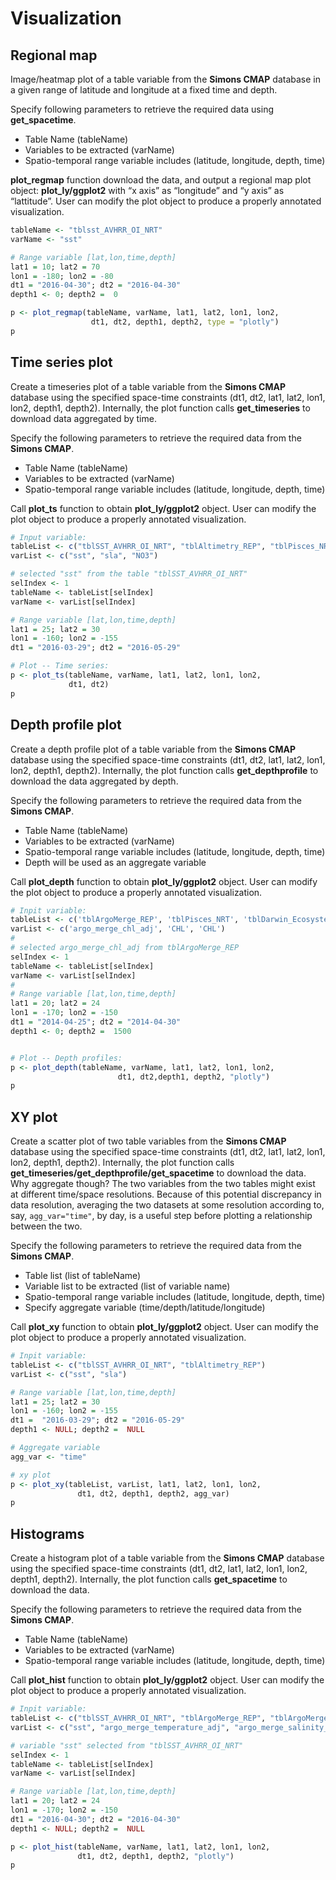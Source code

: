 # Visualization


## Regional map

Image/heatmap plot of a table variable from the **Simons CMAP** database in a given range of latitude and longitude at a fixed time and depth.

Specify following parameters to retrieve the required data using **get_spacetime**.

+ Table Name (tableName)
+ Variables to be extracted (varName)
+ Spatio-temporal range variable includes (latitude, longitude, depth, time)


**plot_regmap** function download the data, and output a regional map plot object: **plot_ly/ggplot2** with "x axis" as "longitude" and "y axis" as "lattitude". User can modify the plot object to produce a properly annotated visualization. 


```r

tableName <- "tblsst_AVHRR_OI_NRT"
varName <- "sst"

# Range variable [lat,lon,time,depth]
lat1 = 10; lat2 = 70
lon1 = -180; lon2 = -80
dt1 = "2016-04-30"; dt2 = "2016-04-30"
depth1 <- 0; depth2 =  0

p <- plot_regmap(tableName, varName, lat1, lat2, lon1, lon2,
                  dt1, dt2, depth1, depth2, type = "plotly")
p
```

## Time series plot

Create a timeseries plot of a table variable from the **Simons CMAP** database using the specified space-time constraints (dt1, dt2, lat1, lat2, lon1, lon2, depth1, depth2). Internally, the plot function calls **get_timeseries** to download data aggregated by time. 



Specify the following  parameters to retrieve the required data from the  **Simons CMAP**. 

+ Table Name (tableName)
+ Variables to be extracted (varName)
+ Spatio-temporal range variable includes (latitude, longitude, depth, time)




Call **plot_ts** function to obtain **plot_ly/ggplot2** object. User can modify the plot object to produce a properly annotated visualization. 


```r

# Input variable:
tableList <- c("tblSST_AVHRR_OI_NRT", "tblAltimetry_REP", "tblPisces_NRT")
varList <- c("sst", "sla", "NO3")

# selected "sst" from the table "tblSST_AVHRR_OI_NRT"
selIndex <- 1
tableName <- tableList[selIndex]
varName <- varList[selIndex]

# Range variable [lat,lon,time,depth]
lat1 = 25; lat2 = 30
lon1 = -160; lon2 = -155
dt1 = "2016-03-29"; dt2 = "2016-05-29"

# Plot -- Time series:
p <- plot_ts(tableName, varName, lat1, lat2, lon1, lon2,
             dt1, dt2)
p
```


## Depth profile plot

Create a depth profile plot of a table variable from the **Simons CMAP** database using the specified space-time constraints (dt1, dt2, lat1, lat2, lon1, lon2, depth1, depth2). Internally, the plot function calls **get_depthprofile** to download the data aggregated by depth.  


Specify the following  parameters to retrieve the required data from the  **Simons CMAP**. 

+ Table Name (tableName)
+ Variables to be extracted (varName)
+ Spatio-temporal range variable includes (latitude, longitude, depth, time)
+ Depth will be used as an aggregate variable


Call **plot_depth** function to obtain **plot_ly/ggplot2** object.  User can modify the plot object to produce a properly annotated visualization.



```r

# Inpit variable:
tableList <- c('tblArgoMerge_REP', 'tblPisces_NRT', 'tblDarwin_Ecosystem')
varList <- c('argo_merge_chl_adj', 'CHL', 'CHL')
#
# selected argo_merge_chl_adj from tblArgoMerge_REP
selIndex <- 1
tableName <- tableList[selIndex]
varName <- varList[selIndex]
#
# Range variable [lat,lon,time,depth]
lat1 = 20; lat2 = 24
lon1 = -170; lon2 = -150
dt1 = "2014-04-25"; dt2 = "2014-04-30"
depth1 <- 0; depth2 =  1500


# Plot -- Depth profiles:
p <- plot_depth(tableName, varName, lat1, lat2, lon1, lon2,
                        dt1, dt2,depth1, depth2, "plotly")
p

```




## XY plot

Create a scatter plot of two table variables from the **Simons CMAP** database using the specified space-time constraints (dt1, dt2, lat1, lat2, lon1, lon2, depth1, depth2). Internally, the plot function calls **get_timeseries/get_depthprofile/get_spacetime** to download the data. Why aggregate though? The two variables from the two tables might exist at different time/space resolutions. Because of this potential discrepancy in data resolution, averaging the two datasets at some resolution according to, say, `agg_var="time"`, by day, is a useful step before plotting a relationship between the two.

Specify the following  parameters to retrieve the required data from the  **Simons CMAP**. 

+ Table list (list of tableName)
+ Variable list to be extracted (list of variable name)
+ Spatio-temporal range variable includes (latitude, longitude, depth, time)
+ Specify aggregate variable (time/depth/latitude/longitude)


Call **plot_xy** function to obtain **plot_ly/ggplot2** object.  User can modify the plot object to produce a properly annotated visualization.





```r

# Inpit variable:
tableList <- c("tblSST_AVHRR_OI_NRT", "tblAltimetry_REP")
varList <- c("sst", "sla")

# Range variable [lat,lon,time,depth]
lat1 = 25; lat2 = 30
lon1 = -160; lon2 = -155
dt1 =  "2016-03-29"; dt2 = "2016-05-29"
depth1 <- NULL; depth2 =  NULL

# Aggregate variable
agg_var <- "time"

# xy plot
p <- plot_xy(tableList, varList, lat1, lat2, lon1, lon2,
               dt1, dt2, depth1, depth2, agg_var)
p
```




## Histograms 

Create a histogram plot of a table variable from the **Simons CMAP** database using the specified space-time constraints (dt1, dt2, lat1, lat2, lon1, lon2, depth1, depth2). Internally, the plot function calls **get_spacetime** to download the data.  


Specify the following  parameters to retrieve the required data from the  **Simons CMAP**. 

+ Table Name (tableName)
+ Variables to be extracted (varName)
+ Spatio-temporal range variable includes (latitude, longitude, depth, time)

Call **plot_hist** function to obtain **plot_ly/ggplot2** object.  User can modify the plot object to produce a properly annotated visualization.



```r

# Inpit variable:
tableList <- c("tblSST_AVHRR_OI_NRT", "tblArgoMerge_REP", "tblArgoMerge_REP")
varList <- c("sst", "argo_merge_temperature_adj", "argo_merge_salinity_adj")

# variable "sst" selected from "tblSST_AVHRR_OI_NRT"
selIndex <- 1
tableName <- tableList[selIndex]
varName <- varList[selIndex]

# Range variable [lat,lon,time,depth]
lat1 = 20; lat2 = 24
lon1 = -170; lon2 = -150
dt1 = "2016-04-30"; dt2 = "2016-04-30"
depth1 <- NULL; depth2 =  NULL

p <- plot_hist(tableName, varName, lat1, lat2, lon1, lon2,
               dt1, dt2, depth1, depth2, "plotly")
p
```

